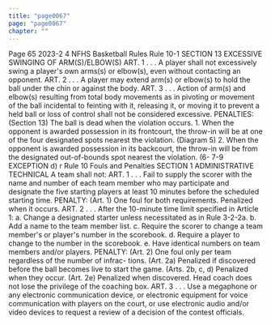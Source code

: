 ```yaml
---
title: "page0067"
page: "page0067"
chapter: ""
---
```


Page 65 2023-2 4 NFHS Basketball Rules Rule 10-1 SECTION 13 EXCESSIVE SWINGING OF ARM(S)/ELBOW(S) ART. 1 . . . A player shall not excessively swing a player's own arms(s) or elbow(s), even without contacting an opponent. ART. 2 . . . A player may extend arm(s) or elbow(s) to hold the ball under the chin or against the body. ART. 3 . . . Action of arm(s) and elbow(s) resulting from total body movements as in pivoting or movement of the ball incidental to feinting with it, releasing it, or moving it to prevent a held ball or loss of control shall not be considered excessive. PENALTIES: (Section 13) The ball is dead when the violation occurs. 1. When the opponent is awarded possession in its frontcourt, the throw-in will be at one of the four designated spots nearest the violation. (Diagram 5) 2. When the opponent is awarded possession in its backcourt, the throw-in will be from the designated out-of-bounds spot nearest the violation. (6- 7-9 EXCEPTION d) r Rule 10 Fouls and Penalties SECTION 1 ADMINISTRATIVE TECHNICAL A team shall not: ART. 1 . . . Fail to supply the scorer with the name and number of each team member who may participate and designate the five starting players at least 10 minutes before the scheduled starting time. PENALTY: (Art. 1) One foul for both requirements. Penalized when it occurs. ART. 2 . . . After the 10-minute time limit specified in Article 1: a. Change a designated starter unless necessitated as in Rule 3-2-2a. b. Add a name to the team member list. c. Require the scorer to change a team member's or player's number in the scorebook. d. Require a player to change to the number in the scorebook. e. Have identical numbers on team members and/or players. PENALTY: (Art. 2) One foul only per team regardless of the number of infrac- tions. (Art. 2a) Penalized if discovered before the ball becomes live to start the game. (Arts. 2b, c, d) Penalized when they occur. (Art. 2e) Penalized when discovered. Head coach does not lose the privilege of the coaching box. ART. 3 . . . Use a megaphone or any electronic communication device, or electronic equipment for voice communication with players on the court, or use electronic audio and/or video devices to request a review of a decision of the contest officials.
